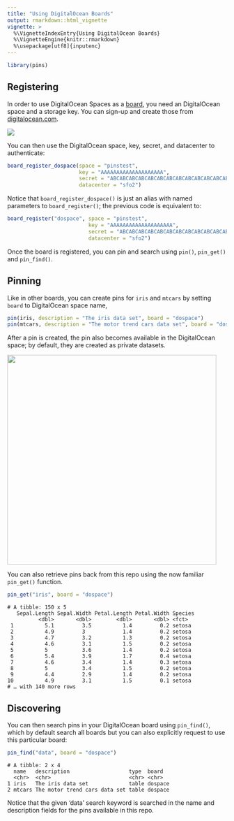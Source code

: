 ```yaml
---
title: "Using DigitalOcean Boards"
output: rmarkdown::html_vignette
vignette: >
  %\VignetteIndexEntry{Using DigitalOcean Boards}
  %\VignetteEngine{knitr::rmarkdown}
  %\usepackage[utf8]{inputenc}
---
```


```r
library(pins)
```

## Registering

In order to use DigitalOcean Spaces as a [board](boards-understanding.html), you need an DigitalOcean space and a storage key. You can sign-up and create those from [digitalocean.com](https://www.digitalocean.com/).

![](images/boards-digitalocean-create-storage.png)

You can then use the DigitalOcean space, key, secret, and datacenter to authenticate:

```r
board_register_dospace(space = "pinstest",
                       key = "AAAAAAAAAAAAAAAAAAAA",
                       secret = "ABCABCABCABCABCABCABCABCABCABCABCABCABCA==",
                       datacenter = "sfo2")
```

Notice that `board_register_dospace()` is just an alias with named parameters to `board_register()`; the previous code is equivalent to:

```r
board_register("dospace", space = "pinstest",
                          key = "AAAAAAAAAAAAAAAAAAAA",
                          secret = "ABCABCABCABCABCABCABCABCABCABCABCABCABCA==",
                          datacenter = "sfo2")
```

Once the board is registered, you can pin and search using `pin()`, `pin_get()` and `pin_find()`.

## Pinning

Like in other boards, you can create pins for `iris` and `mtcars` by setting `board` to DigitalOcean space name,

```r
pin(iris, description = "The iris data set", board = "dospace")
pin(mtcars, description = "The motor trend cars data set", board = "dospace")
```

After a pin is created, the pin also becomes available in the DigitalOcean space; by default, they are created as private datasets.

![](images/boards-digitalocean-storage-pin.png){width=480px}

You can also retrieve pins back from this repo using the now familiar `pin_get()` function. 

```r
pin_get("iris", board = "dospace")
```
```
# A tibble: 150 x 5
   Sepal.Length Sepal.Width Petal.Length Petal.Width Species
          <dbl>       <dbl>        <dbl>       <dbl> <fct>  
 1          5.1         3.5          1.4         0.2 setosa 
 2          4.9         3            1.4         0.2 setosa 
 3          4.7         3.2          1.3         0.2 setosa 
 4          4.6         3.1          1.5         0.2 setosa 
 5          5           3.6          1.4         0.2 setosa 
 6          5.4         3.9          1.7         0.4 setosa 
 7          4.6         3.4          1.4         0.3 setosa 
 8          5           3.4          1.5         0.2 setosa 
 9          4.4         2.9          1.4         0.2 setosa 
10          4.9         3.1          1.5         0.1 setosa 
# … with 140 more rows
```

## Discovering

You can then search pins in your DigitalOcean board using `pin_find()`, which by default search all boards but you can also explicitly request to use this particular board:

```r
pin_find("data", board = "dospace")
```
```
# A tibble: 2 x 4
  name   description                   type  board  
  <chr>  <chr>                         <chr> <chr>  
1 iris   The iris data set             table dospace
2 mtcars The motor trend cars data set table dospace
```

Notice that the given 'data' search keyword is searched in the name and description fields for the pins available in this repo.
